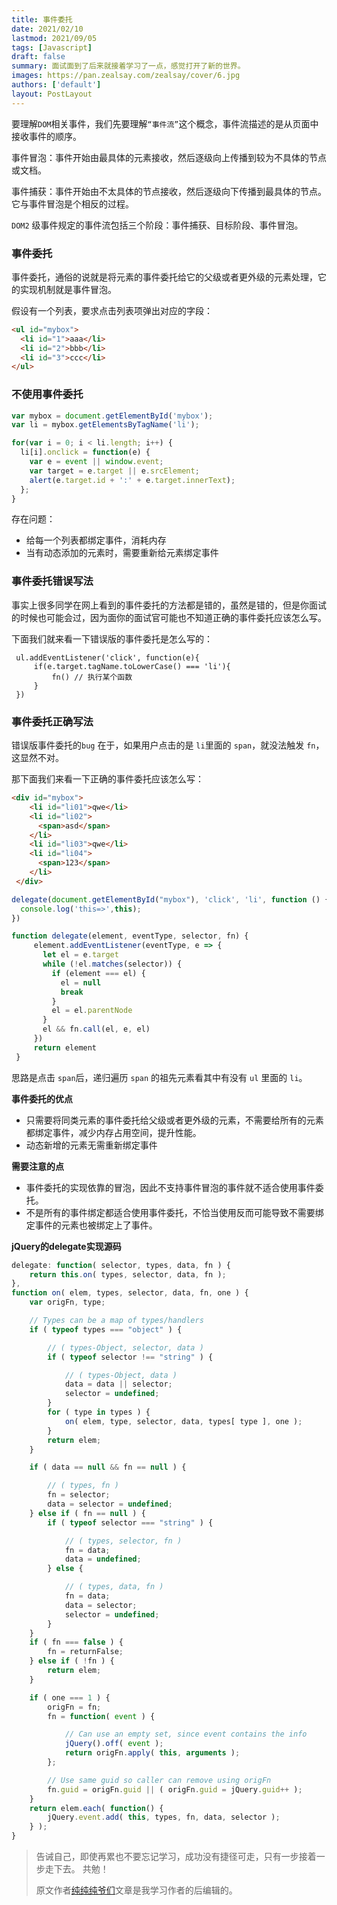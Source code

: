 ```yaml
---
title: 事件委托
date: 2021/02/10
lastmod: 2021/09/05
tags: [Javascript]
draft: false
summary: 面试面到了后来就接着学习了一点，感觉打开了新的世界。
images: https://pan.zealsay.com/zealsay/cover/6.jpg
authors: ['default']
layout: PostLayout
---
```

要理解`DOM`相关事件，我们先要理解`“事件流”`这个概念，事件流描述的是从页面中接收事件的顺序。

事件冒泡：事件开始由最具体的元素接收，然后逐级向上传播到较为不具体的节点或文档。

事件捕获：事件开始由不太具体的节点接收，然后逐级向下传播到最具体的节点。它与事件冒泡是个相反的过程。

`DOM2` 级事件规定的事件流包括三个阶段：事件捕获、目标阶段、事件冒泡。

### 事件委托

事件委托，通俗的说就是将元素的事件委托给它的父级或者更外级的元素处理，它的实现机制就是事件冒泡。

假设有一个列表，要求点击列表项弹出对应的字段：

```html
<ul id="mybox">
  <li id="1">aaa</li>
  <li id="2">bbb</li>
  <li id="3">ccc</li>
</ul>
```

### 不使用事件委托

```javascript
var mybox = document.getElementById('mybox');
var li = mybox.getElementsByTagName('li');

for(var i = 0; i < li.length; i++) {
  li[i].onclick = function(e) {
    var e = event || window.event;
    var target = e.target || e.srcElement;
    alert(e.target.id + ':' + e.target.innerText);  
  };
}
```

存在问题：

- 给每一个列表都绑定事件，消耗内存
- 当有动态添加的元素时，需要重新给元素绑定事件

### 事件委托错误写法

事实上很多同学在网上看到的事件委托的方法都是错的，虽然是错的，但是你面试的时候也可能会过，因为面你的面试官可能也不知道正确的事件委托应该怎么写。

下面我们就来看一下错误版的事件委托是怎么写的：

```
 ul.addEventListener('click', function(e){
     if(e.target.tagName.toLowerCase() === 'li'){
         fn() // 执行某个函数
     }
 })
```

### 事件委托正确写法

错误版事件委托的`bug` 在于，如果用户点击的是 `li`里面的 `span`，就没法触发 `fn`，这显然不对。

那下面我们来看一下正确的事件委托应该怎么写：

```html
<div id="mybox">
    <li id="li01">qwe</li>
    <li id="li02">
      <span>asd</span>
    </li>
    <li id="li03">qwe</li>
    <li id="li04">
      <span>123</span>
    </li>
 </div>
```

```javascript
delegate(document.getElementById("mybox"), 'click', 'li', function () {
  console.log('this=>',this);
})

function delegate(element, eventType, selector, fn) {
     element.addEventListener(eventType, e => {
       let el = e.target
       while (!el.matches(selector)) {
         if (element === el) {
           el = null
           break
         }
         el = el.parentNode
       }
       el && fn.call(el, e, el)
     })
     return element
 }
```

思路是点击 `span`后，递归遍历 `span` 的祖先元素看其中有没有 `ul` 里面的 `li`。

**事件委托的优点**

- 只需要将同类元素的事件委托给父级或者更外级的元素，不需要给所有的元素都绑定事件，减少内存占用空间，提升性能。
- 动态新增的元素无需重新绑定事件

**需要注意的点**

- 事件委托的实现依靠的冒泡，因此不支持事件冒泡的事件就不适合使用事件委托。
- 不是所有的事件绑定都适合使用事件委托，不恰当使用反而可能导致不需要绑定事件的元素也被绑定上了事件。

**jQuery的delegate实现源码**

```javascript
delegate: function( selector, types, data, fn ) {
    return this.on( types, selector, data, fn );
},
function on( elem, types, selector, data, fn, one ) {
	var origFn, type;

	// Types can be a map of types/handlers
	if ( typeof types === "object" ) {

		// ( types-Object, selector, data )
		if ( typeof selector !== "string" ) {

			// ( types-Object, data )
			data = data || selector;
			selector = undefined;
		}
		for ( type in types ) {
			on( elem, type, selector, data, types[ type ], one );
		}
		return elem;
	}

	if ( data == null && fn == null ) {

		// ( types, fn )
		fn = selector;
		data = selector = undefined;
	} else if ( fn == null ) {
		if ( typeof selector === "string" ) {

			// ( types, selector, fn )
			fn = data;
			data = undefined;
		} else {

			// ( types, data, fn )
			fn = data;
			data = selector;
			selector = undefined;
		}
	}
	if ( fn === false ) {
		fn = returnFalse;
	} else if ( !fn ) {
		return elem;
	}

	if ( one === 1 ) {
		origFn = fn;
		fn = function( event ) {

			// Can use an empty set, since event contains the info
			jQuery().off( event );
			return origFn.apply( this, arguments );
		};

		// Use same guid so caller can remove using origFn
		fn.guid = origFn.guid || ( origFn.guid = jQuery.guid++ );
	}
	return elem.each( function() {
		jQuery.event.add( this, types, fn, data, selector );
	} );
}
```

> 告诫自己，即使再累也不要忘记学习，成功没有捷径可走，只有一步接着一步走下去。 共勉！
>
> 原文作者[纯纯纯爷们](https://juejin.cn/post/6844904097372438542)文章是我学习作者的后编辑的。